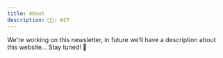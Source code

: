 ```yaml
---
title: About
description: 👨‍🔧⚠️ WIP 
---
```


We're working on this newsletter, in future we'll have a description about this website... Stay tuned! 🚀